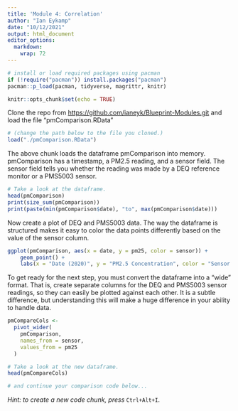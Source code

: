 ```yaml
---
title: 'Module 4: Correlation'
author: "Ian Eykamp"
date: "10/12/2021"
output: html_document
editor_options: 
  markdown: 
    wrap: 72
---
```


```r

# install or load required packages using pacman
if (!require("pacman")) install.packages("pacman")
pacman::p_load(pacman, tidyverse, magrittr, knitr)

knitr::opts_chunk$set(echo = TRUE)
```

Clone the repo from <https://github.com/ianeyk/Blueprint-Modules.git>
and load the file "pmComparison.RData"

```r
# (change the path below to the file you cloned.)
load("./pmComparison.RData")
```

The above chunk loads the dataframe pmComparison into memory.
pmComparison has a timestamp, a PM2.5 reading, and a sensor field. The
sensor field tells you whether the reading was made by a DEQ reference
monitor or a PMS5003 sensor.

```r
# Take a look at the dataframe.
head(pmComparison)
print(size_sum(pmComparison))
print(paste(min(pmComparison$date), "to", max(pmComparison$date)))
```

Now create a plot of DEQ and PMS5003 data. The way the dataframe is
structured makes it easy to color the data points differently based on
the value of the sensor column.

```r
ggplot(pmComparison, aes(x = date, y = pm25, color = sensor)) + 
    geom_point() + 
    labs(x = "Date (2020)", y = "PM2.5 Concentration", color = "Sensor type")
```

To get ready for the next step, you must convert the dataframe into a
"wide" format. That is, create separate columns for the DEQ and PMS5003
sensor readings, so they can easily be plotted against each other. It is
a subtle difference, but understanding this will make a huge difference
in your ability to handle data.

```r
pmCompareCols <- 
  pivot_wider(
    pmComparison, 
    names_from = sensor, 
    values_from = pm25
  )

# Take a look at the new dataframe.
head(pmCompareCols)
```

```r
# and continue your comparison code below...

```

*Hint: to create a new code chunk, press* `Ctrl+Alt+I`.
